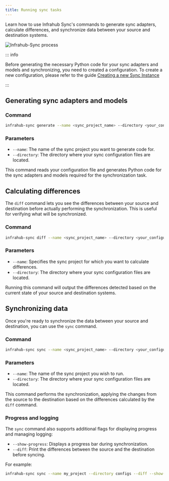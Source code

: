 ```yaml
---
title: Running sync tasks
---
```


Learn how to use Infrahub Sync's commands to generate sync adapters, calculate differences, and synchronize data between your source and destination systems.

![Infrahub-Sync process](../media/infrahub_sync_process.excalidraw.svg)

::: info

Before generating the necessary Python code for your sync adapters and models and synchronizing, you need to created a configuration.
To create a new configuration, please refer to the guide [Creating a new Sync Instance](./creation)

:::

<!-- vale off -->
## Generating sync adapters and models
<!-- vale on -->

### Command

```bash
infrahub-sync generate --name <sync_project_name> --directory <your_configuration_directory>
```

### Parameters

- `--name`: The name of the sync project you want to generate code for.
- `--directory`: The directory where your sync configuration files are located.

This command reads your configuration file and generates Python code for the sync adapters and models required for the synchronization task.

## Calculating differences

The `diff` command lets you see the differences between your source and destination before actually performing the synchronization. This is useful for verifying what will be synchronized.

### Command

```bash
infrahub-sync diff --name <sync_project_name> --directory <your_configuration_directory>
```

### Parameters

- `--name`: Specifies the sync project for which you want to calculate differences.
- `--directory`: The directory where your sync configuration files are located.

Running this command will output the differences detected based on the current state of your source and destination systems.

## Synchronizing data

Once you're ready to synchronize the data between your source and destination, you can use the `sync` command.

### Command

```bash
infrahub-sync sync --name <sync_project_name> --directory <your_configuration_directory>
```

### Parameters

- `--name`: The name of the sync project you wish to run.
- `--directory`: The directory where your sync configuration files are located.

This command performs the synchronization, applying the changes from the source to the destination based on the differences calculated by the `diff` command.

### Progress and logging

The `sync` command also supports additional flags for displaying progress and managing logging:

- `--show-progress`: Displays a progress bar during synchronization.
- `--diff`: Print the differences between the source and the destination before syncing.

For example:

```bash
infrahub-sync sync --name my_project --directory configs --diff --show-progress
```